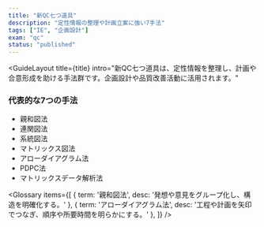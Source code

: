 ```yaml
---
title: "新QC七つ道具"
description: "定性情報の整理や計画立案に強い7手法"
tags: ["IE", "企画設計"]
exam: "qc"
status: "published"
---
```



<GuideLayout
  title={title}
  intro="新QC七つ道具は、定性情報を整理し、計画や合意形成を助ける手法群です。企画設計や品質改善活動に活用されます。"
>

<section style={{ marginBottom: 24 }}>
  <h3 style={{ fontSize: 20, fontWeight: 800, margin: '0 0 12px' }}>代表的な7つの手法</h3>
  <ul style={{ marginLeft: 20, color:'#475569' }}>
    <li>親和図法</li>
    <li>連関図法</li>
    <li>系統図法</li>
    <li>マトリックス図法</li>
    <li>アローダイアグラム法</li>
    <li>PDPC法</li>
    <li>マトリックスデータ解析法</li>
  </ul>
</section>

<Glossary items={[
  { term: '親和図法', desc: '発想や意見をグループ化し、構造を明確化する。' },
  { term: 'アローダイアグラム法', desc: '工程や計画を矢印でつなぎ、順序や所要時間を明らかにする。' },
]} />

<section style={{ maxWidth: 760, margin:'0 auto', display:'grid', gap:12 }}>
  <QA q="新QC七つ道具はどんな場面で有効？" a="定性情報を扱う場面、企画設計や方針展開に有効。" />
  <QA q="旧QC七つ道具との違いは？" a="旧はデータ解析中心、新は計画や意思決定を支援する点が特徴。" />
</section>

</GuideLayout>
